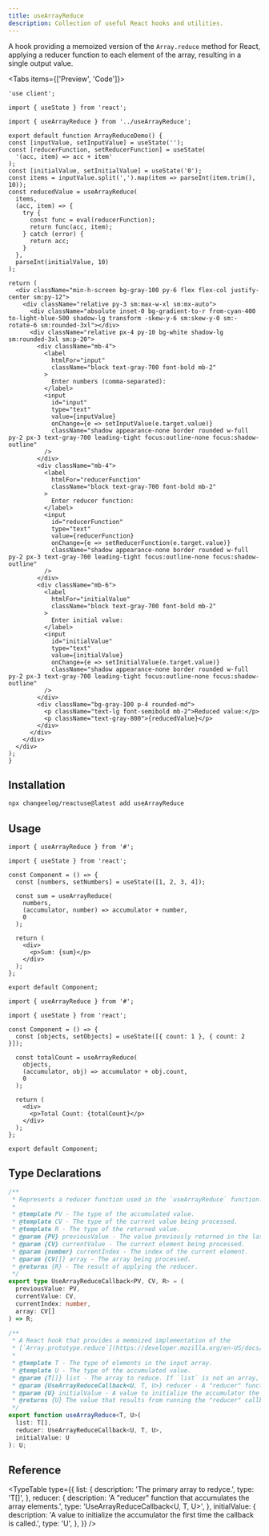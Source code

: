 ```yaml
---
title: useArrayReduce
description: Collection of useful React hooks and utilities.
---
```


A hook providing a memoized version of the `Array.reduce` method for React, applying a reducer function to each element of the array, resulting in a single output value.

<Tabs items={['Preview', 'Code']}>
  <Tab value="Preview">
    <ArrayReduceDemo />
  </Tab>
  <Tab value="Code">
  ```tsx
'use client';

import { useState } from 'react';

import { useArrayReduce } from '../useArrayReduce';

export default function ArrayReduceDemo() {
  const [inputValue, setInputValue] = useState('');
  const [reducerFunction, setReducerFunction] = useState(
    '(acc, item) => acc + item'
  );
  const [initialValue, setInitialValue] = useState('0');
  const items = inputValue.split(',').map(item => parseInt(item.trim(), 10));
  const reducedValue = useArrayReduce(
    items,
    (acc, item) => {
      try {
        const func = eval(reducerFunction);
        return func(acc, item);
      } catch (error) {
        return acc;
      }
    },
    parseInt(initialValue, 10)
  );

  return (
    <div className="min-h-screen bg-gray-100 py-6 flex flex-col justify-center sm:py-12">
      <div className="relative py-3 sm:max-w-xl sm:mx-auto">
        <div className="absolute inset-0 bg-gradient-to-r from-cyan-400 to-light-blue-500 shadow-lg transform -skew-y-6 sm:skew-y-0 sm:-rotate-6 sm:rounded-3xl"></div>
        <div className="relative px-4 py-10 bg-white shadow-lg sm:rounded-3xl sm:p-20">
          <div className="mb-4">
            <label
              htmlFor="input"
              className="block text-gray-700 font-bold mb-2"
            >
              Enter numbers (comma-separated):
            </label>
            <input
              id="input"
              type="text"
              value={inputValue}
              onChange={e => setInputValue(e.target.value)}
              className="shadow appearance-none border rounded w-full py-2 px-3 text-gray-700 leading-tight focus:outline-none focus:shadow-outline"
            />
          </div>
          <div className="mb-4">
            <label
              htmlFor="reducerFunction"
              className="block text-gray-700 font-bold mb-2"
            >
              Enter reducer function:
            </label>
            <input
              id="reducerFunction"
              type="text"
              value={reducerFunction}
              onChange={e => setReducerFunction(e.target.value)}
              className="shadow appearance-none border rounded w-full py-2 px-3 text-gray-700 leading-tight focus:outline-none focus:shadow-outline"
            />
          </div>
          <div className="mb-6">
            <label
              htmlFor="initialValue"
              className="block text-gray-700 font-bold mb-2"
            >
              Enter initial value:
            </label>
            <input
              id="initialValue"
              type="text"
              value={initialValue}
              onChange={e => setInitialValue(e.target.value)}
              className="shadow appearance-none border rounded w-full py-2 px-3 text-gray-700 leading-tight focus:outline-none focus:shadow-outline"
            />
          </div>
          <div className="bg-gray-100 p-4 rounded-md">
            <p className="text-lg font-semibold mb-2">Reduced value:</p>
            <p className="text-gray-800">{reducedValue}</p>
          </div>
        </div>
      </div>
    </div>
  );
}
  ```
  </Tab>
  </Tabs>

  ## Installation

```bash
npx changeelog/reactuse@latest add useArrayReduce
```

## Usage

```tsx
import { useArrayReduce } from '#';

import { useState } from 'react';

const Component = () => {
  const [numbers, setNumbers] = useState([1, 2, 3, 4]);

  const sum = useArrayReduce(
    numbers,
    (accumulator, number) => accumulator + number,
    0
  );

  return (
    <div>
      <p>Sum: {sum}</p>
    </div>
  );
};

export default Component;
```

```tsx
import { useArrayReduce } from '#';

import { useState } from 'react';

const Component = () => {
  const [objects, setObjects] = useState([{ count: 1 }, { count: 2 }]);

  const totalCount = useArrayReduce(
    objects,
    (accumulator, obj) => accumulator + obj.count,
    0
  );

  return (
    <div>
      <p>Total Count: {totalCount}</p>
    </div>
  );
};

export default Component;
```

## Type Declarations

```ts
/**
 * Represents a reducer function used in the `useArrayReduce` function.
 *
 * @template PV - The type of the accumulated value.
 * @template CV - The type of the current value being processed.
 * @template R - The type of the returned value.
 * @param {PV} previousValue - The value previously returned in the last invocation of the reducer.
 * @param {CV} currentValue - The current element being processed.
 * @param {number} currentIndex - The index of the current element.
 * @param {CV[]} array - The array being processed.
 * @returns {R} - The result of applying the reducer.
 */
export type UseArrayReduceCallback<PV, CV, R> = (
  previousValue: PV,
  currentValue: CV,
  currentIndex: number,
  array: CV[]
) => R;

/**
 * A React hook that provides a memoized implementation of the
 * [`Array.prototype.reduce`](https://developer.mozilla.org/en-US/docs/Web/JavaScript/Reference/Global_Objects/Array/reduce) method.
 *
 * @template T - The type of elements in the input array.
 * @template U - The type of the accumulated value.
 * @param {T[]} list - The array to reduce. If `list` is not an array, an error message is logged to the console and the hook returns the initial value.
 * @param {UseArrayReduceCallback<U, T, U>} reducer - A "reducer" function that accumulates the array elements.
 * @param {U} initialValue - A value to initialize the accumulator the first time the callback is called.
 * @returns {U} The value that results from running the "reducer" callback function to completion over the entire array.
 */
export function useArrayReduce<T, U>(
  list: T[],
  reducer: UseArrayReduceCallback<U, T, U>,
  initialValue: U
): U;
```

## Reference

<TypeTable
  type={{
    list: {
      description: 'The primary array to redyce.',
      type: 'T[]',
    },
    reducer: {
      description: 'A "reducer" function that accumulates the array elements.',
      type: 'UseArrayReduceCallback<U, T, U>',
    },
    initialValue: {
      description:
        'A value to initialize the accumulator the first time the callback is called.',
      type: 'U',
    },
  }}
/>
